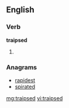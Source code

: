 ==English==

===Verb===
'''traipsed'''

# {{past of|[[traipse]]}}

===Anagrams===
* [[rapidest#English|rapidest]]
* [[spirated#English|spirated]]

[[mg:traipsed]]
[[vi:traipsed]]